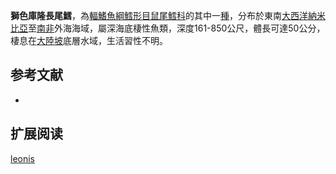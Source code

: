 {{Speciesbox
| name = 獅色庫隆長尾鱈
| status = NE
| status_system = iucn3.1
| trend = unknow
| genus = Kuronezumia
| species = leonis
| authority = [[Barnard|Barnard]], 1925
| synonyms = *''Lionurus leonis'',Barnard, 1925
*''Macruroplus leonis'',Barnard, 1925
}}
'''獅色庫隆長尾鱈'''，為[[輻鰭魚綱|輻鰭魚綱]][[鱈形目|鱈形目]][[鼠尾鱈科|鼠尾鱈科]]的其中一[[種|種]]，分布於東南[[大西洋|大西洋]][[納米比亞|納米比亞]]至[[南非|南非]]外海海域，屬深海底棲性魚類，深度161-850公尺，體長可達50公分，棲息在[[大陸坡|大陸坡]]底層水域，生活習性不明。

==参考文献==
*{{FishBase_species|genus=Kuronezumia|species=leonis|year=2015|month=12}}

== 扩展阅读 ==
{{refbegin}}
{{wikispecies-inline|Kuronezumia leonis|獅色庫隆長尾鱈}}
{{refend}}
{{Taxonbar|from=Q3763813}}

[[Category:庫隆長尾鱈屬|leonis]]


{{鱈形目小作品}}